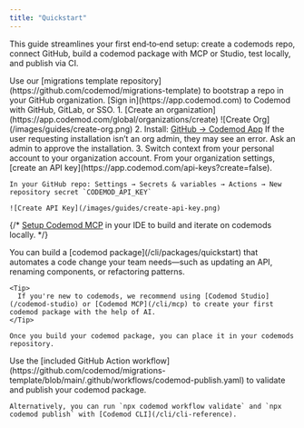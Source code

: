 ```yaml
---
title: "Quickstart"
---
```


This guide streamlines your first end‑to‑end setup: create a codemods repo, connect GitHub, build a codemod package with MCP or Studio, test locally, and publish via CI.

<Steps>
  <Step title="Create your codemods repository">
    Use our [migrations template repository](https://github.com/codemod/migrations-template) to bootstrap a repo in your GitHub organization.
  </Step>

  <Step title="Sign in to Codemod">
    [Sign in](https://app.codemod.com) to Codemod with GitHub, GitLab, or SSO.
  </Step>

  <Step title="Create an organization and install the GitHub App">
    1. [Create an organization](https://app.codemod.com/global/organizations/create)
        ![Create Org](/images/guides/create-org.png)
    2. Install: <a href="https://github.com/apps/codemod">GitHub → Codemod App</a>
        <Warning>
            If the user requesting installation isn’t an org admin, they may see an error. Ask an admin to approve the installation.
        </Warning>
    3. Switch context from your personal account to your organization account.
  </Step>

  <Step title="Create an API key">
    From your organization settings, [create an API key](https://app.codemod.com/api-keys?create=false).

    In your GitHub repo: Settings → Secrets & variables → Actions → New repository secret `CODEMOD_API_KEY`

    ![Create API Key](/images/guides/create-api-key.png)
  </Step>

  {/* <Step title="Set up MCP (IDE workflows)">
    [Setup Codemod MCP](/cli/mcp#quick-setup) in your IDE to build and iterate on codemods locally.
  </Step> */}

  <Step title="Build a codemod package">
    You can build a [codemod package](/cli/packages/quickstart) that automates a code change your team needs—such as updating an API, renaming components, or refactoring patterns.
    
    <Tip>
      If you're new to codemods, we recommend using [Codemod Studio](/codemod-studio) or [Codemod MCP](/cli/mcp) to create your first codemod package with the help of AI.
    </Tip>
    
    Once you build your codemod package, you can place it in your codemods repository.
  </Step>

  <Step title="Validate & Publish">
    Use the [included GitHub Action workflow](https://github.com/codemod/migrations-template/blob/main/.github/workflows/codemod-publish.yaml) to validate and publish your codemod package. 
    
    Alternatively, you can run `npx codemod workflow validate` and `npx codemod publish` with [Codemod CLI](/cli/cli-reference).
  </Step>
</Steps>
